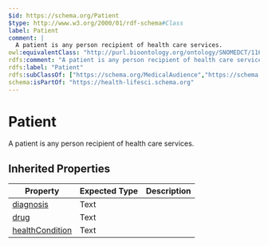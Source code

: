 ```yaml
---
$id: https://schema.org/Patient
$type: http://www.w3.org/2000/01/rdf-schema#Class
label: Patient
comment: |
  A patient is any person recipient of health care services.
owl:equivalentClass: "http://purl.bioontology.org/ontology/SNOMEDCT/116154003"
rdfs:comment: "A patient is any person recipient of health care services."
rdfs:label: "Patient"
rdfs:subClassOf: ["https://schema.org/MedicalAudience","https://schema.org/Person"]
schema:isPartOf: "https://health-lifesci.schema.org"
---
```


# Patient

A patient is any person recipient of health care services.

## Inherited Properties

| Property | Expected Type | Description |
| --- | --- | --- |
| [diagnosis](https://schema.org/diagnosis) | Text |  |
| [drug](https://schema.org/drug) | Text |  |
| [healthCondition](https://schema.org/healthCondition) | Text |  |
